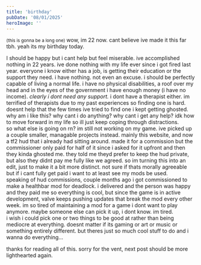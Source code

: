 ```yaml
---
title: 'birthday'
pubDate: '08/01/2025'
heroImage: ''
---
```

<small>(this is gonna be a long one)</small>
wow, im 22 now. cant believe ive made it this far tbh. yeah its my birthday today. 

I should be happy but i cant help but feel miserable. ive accomplished nothing in 22 years. ive done nothing with my life ever since i got fired last year. everyone i know either has a job, is getting their education or the support they need. i have nothing. not even an excuse. i should be perfectly capable of living a normal life. i have no physical disabilities, a roof over my head and in the eyes of the government i have enough money (i have no income). *clearly i dont need any support.* i dont have a therapist either. im terrified of therapists due to my past experiences so finding one is hard. doesnt help that the few times ive tried to find one i kept getting ghosted. why am i like this? why cant i do anything? why cant i get any help? idk how to move forward in my life so ill just keep coping through distractions.
<br/>
so what else is going on rn? im still not working on my game. ive picked up a couple smaller, managable projects instead. mainly this website, and now a tf2 hud that i already had sitting around. made it for a commission but the commissioner only paid for half of it since i asked for it upfront and then they kinda ghosted me. they told me theyd prefer to keep the hud private, but also they didnt pay me fully like we agreed. so im turning this into an edit, just to make it a bit more distinct. not sure if thats morally agreeable but if i cant fully get paid i want to at least see my mods be used.
<br/>
speaking of hud commissions, couple months ago i got commissioned to make a healthbar mod for deadlock. i delivered and the person was happy and they paid me so everything is cool, but since the game is in active development, valve keeps pushing updates that break the mod every other week. im so tired of maintaining a mod for a game i dont want to play anymore. maybe someone else can pick it up, i dont know. im tired.
<br/>
i wish i could pick one or two things to be good at rather than being mediocre at everything. doesnt matter if its gaming or art or music or something entirely different. but theres just so much cool stuff to do and i wanna do everything...

thanks for reading all of this. sorry for the vent, next post should be more lighthearted again.